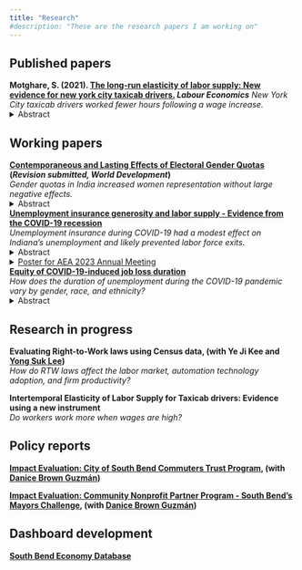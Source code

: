 ```yaml
---
title: "Research"
#description: "These are the research papers I am working on"
---
```

<!-- The one sentence description should make sense to a non-economist.  -->
## Published papers
**Motghare, S. (2021). [The long-run elasticity of labor supply: New evidence for new york city taxicab drivers.](https://www.sciencedirect.com/science/article/abs/pii/S0927537121000609) _Labour Economics_**
*New York City taxicab drivers worked fewer hours following a wage increase.*
<details>
  <summary>Abstract</summary>
I study how New York City taxicab drivers change their work hours in response to a permanent wage change. Exploiting the effective wage increase induced by a regulatory change in fares, I estimate the long-run elasticity of labor supply to be -0.5. I show that the data limitations may have biased the estimates in a previous study that also use data for New York City taxicab drivers. Since the drivers are almost exclusively males, the estimate likely represents male labor supply elasticity. The negative elasticity is consistent with rising wages and declining work hours per worker observed over many decades and is useful evidence for policymakers to improve tax/ transfer systems.\
</details> 

## Working papers
**[Contemporaneous and Lasting Effects of Electoral Gender Quotas](files/gender_quotas_paper.pdf) (_Revision submitted, World Development_)**\
*Gender quotas in India increased women representation without large negative effects.*
<details>
  <summary>Abstract</summary>
This paper examines several ways in which electoral gender quotas affect the political system. It uses data on reserved seat quotas for women in village councils in the Indian state of Jharkhand. Village council head positions subjected to gender quotas continue to elect more women even after the quotas are no longer binding. Gender quotas do not have spillover effects on other lower hierarchy positions in the council. They reduce electoral competitiveness, but only in the first round of elections and only at council member position. They do not affect the caste composition of the winning candidates. These results suggest that women’s representation may be achieved without large negative effects and that temporary electoral gender quotas can be an effective policy tool to increase long-run women’s political representation. The results are pertinent for affirmative action policies addressing other forms of discrimination.

</details> 

**[Unemployment insurance generosity and labor supply - Evidence from the COVID-19 recession](files/ui_labor_supply.pdf)**\
*Unemployment insurance during COVID-19 had a modest effect on Indiana's unemployment and likely prevented labor force exits.*
<details>
  <summary>Abstract</summary>
I study the effect of Unemployment Insurance (UI) generosity during the COVID-19 recession using administrative data on the universe of Unemployment Insurance claims for the state of Indiana. The difference-in-difference identification strategy exploits the timing of the expiration of the Federal Pandemic Unemployment Compensation (FPUC) and the Lost Wages Assistance (LWA) programs and the eligibility rule for the LWA program, which paid eligible workers an extra \$300 per week for up to 6 weeks. A change in weekly benefit amount by $300 is associated with a change in the exit rate out of unemployment by 2.1 percentage points
(p.p.) in the opposite direction. This is because of both a decline in the reemployment rate (1.7 p. p.) which represents the disincentive or the moral hazard effect of UI, and a decline in labor force exits (0.4 p. p.) which suggests the ability of UI to keep workers in the labor force or the labor force participation effect. Access to six weeks of increased benefit amounts did not change workers’ probability of switching employers, nor significantly affect their earnings after reemployment, suggesting worker-firm match quality was unaffected.
```r
knitr::include_graphics("graphs/ui_labor_supply_website_graph.png")
```
</details> 
<details>
  <summary>[Poster for AEA 2023 Annual Meeting](files/aea_poster.pdf)</summary>
</details> 

**[Equity of COVID-19-induced job loss duration](files/job_loss_duration_equity.pdf)**\
*How does the duration of unemployment during the COVID-19 pandemic vary by gender, race, and ethnicity?*
<details>
  <summary>Abstract</summary>
I study COVID-19-induced job losses using administrative data on the universe of Unemployment Insurance claims for the state of Indiana. I show that during the pandemic, women and Blacks not only lost more jobs but also stayed unemployed longer. The differences in job loss duration for Black-whites are much bigger than men-women and a smaller portion of the gap is explained by observable characteristics. The differences in duration emerge due to later ending of the unemployment spell rather than early beginning consistent with the last hired but not with the first firing of Blacks during weak economic periods. The adverse effects of the COVID-19 recession for women and Blacks were thus worse than implied by only the job losses.
</details> 

## Research in progress
**Evaluating Right-to-Work laws using Census data, (with Ye Ji Kee and [Yong Suk Lee](https://keough.nd.edu/profile/yong-suk-lee/))**\
*How do RTW laws affect the labor market, automation technology adoption, and firm productivity?*

**Intertemporal Elasticity of Labor Supply for Taxicab drivers: Evidence using a new instrument**\
*Do workers work more when wages are high?*

## Policy reports
**[Impact Evaluation: City of South Bend Commuters Trust Program](files/ct_report.pdf), (with [Danice Brown Guzmán](https://pulte.nd.edu/people/faculty-staff/danice-brown-guzman/))**\

**[Impact Evaluation: Community Nonprofit Partner Program - South Bend’s Mayors Challenge](files/cnpp_report.pdf), (with [Danice Brown Guzmán](https://pulte.nd.edu/people/faculty-staff/danice-brown-guzman/))**\

## Dashboard development
**[South Bend Economy Database](https://lucyapps.shinyapps.io/sbeconomydb/)**

